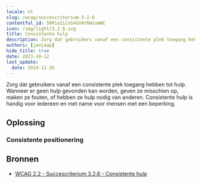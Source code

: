 ```yaml
---
locale: nl
slug: /wcag/succescriterium-3-2-6
contentful_id: 50Mia1LCnS4GVAY6WzumWC
icon: /img/light/3.2.6.svg
title: Consistente hulp
description: Zorg dat gebruikers vanaf een consistente plek toegang hebben tot hulp. Wanneer er geen hulp gevonden kan worden, geven ze misschien op, maken ze fouten, of hebben ze hulp nodig van anderen.
authors: [janjaap]
hide_title: true
date: 2023-10-12
last_update:
  date: 2024-11-26
---
```


<Hero
  title="Consistente hulp"
  image="/img/light/3.2.6.svg"
  alt="WCAG 3.2.6 icon"
  prefix="Succescriterium 3.2.6"
  suffix="Niveau A"
/>

Zorg dat gebruikers vanaf een consistente plek toegang hebben tot hulp. Wanneer er geen hulp gevonden kan worden, geven ze misschien op, maken ze fouten, of hebben ze hulp nodig van anderen. Consistente hulp is handig voor iedereen en met name voor mensen met een beperking.

## Oplossing

### Consistente positionering

<CodeSample id="screen-help" locale="nl"/>

## Bronnen

- [WCAG 2.2 - Succescriterium 3.2.6 - Consistente hulp](https://www.w3.org/Translations/WCAG22-nl/#consistent-help)

